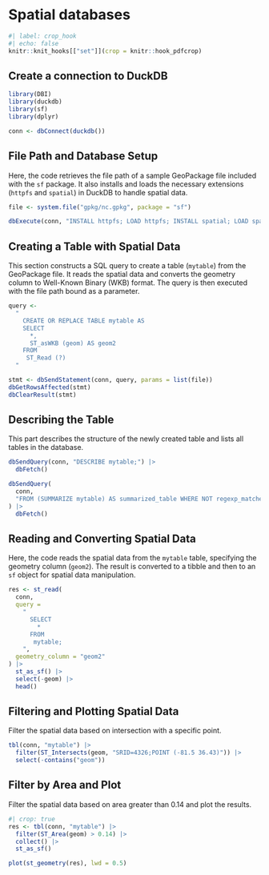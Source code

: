 # Spatial databases

```r
#| label: crop_hook
#| echo: false
knitr::knit_hooks[["set"]](crop = knitr::hook_pdfcrop)
```

## Create a connection to DuckDB

```r
library(DBI)
library(duckdb)
library(sf)
library(dplyr)

conn <- dbConnect(duckdb())
```

## File Path and Database Setup

Here, the code retrieves the file path of a sample GeoPackage file included with the `sf` package. It also installs and loads the necessary extensions (`httpfs` and `spatial`) in DuckDB to handle spatial data.

```r
file <- system.file("gpkg/nc.gpkg", package = "sf")

dbExecute(conn, "INSTALL httpfs; LOAD httpfs; INSTALL spatial; LOAD spatial")
```

## Creating a Table with Spatial Data

This section constructs a SQL query to create a table (`mytable`) from the GeoPackage file. It reads the spatial data and converts the geometry column to Well-Known Binary (WKB) format. The query is then executed with the file path bound as a parameter.

```r
query <-
  "
    CREATE OR REPLACE TABLE mytable AS
    SELECT
      *,
      ST_asWKB (geom) AS geom2
    FROM
     ST_Read (?)
  "

stmt <- dbSendStatement(conn, query, params = list(file))
dbGetRowsAffected(stmt)
dbClearResult(stmt)
```

## Describing the Table

This part describes the structure of the newly created table and lists all tables in the database.

```r
dbSendQuery(conn, "DESCRIBE mytable;") |>
  dbFetch()
```

```r
dbSendQuery(
  conn,
  "FROM (SUMMARIZE mytable) AS summarized_table WHERE NOT regexp_matches(column_name,'geom')"
) |>
  dbFetch()
```

## Reading and Converting Spatial Data

Here, the code reads the spatial data from the `mytable` table, specifying the geometry column (`geom2`). The result is converted to a tibble and then to an `sf` object for spatial data manipulation.

```r
res <- st_read(
  conn,
  query =
    "
      SELECT
        *
      FROM
       mytable;
    ",
  geometry_column = "geom2"
) |>
  st_as_sf() |>
  select(-geom) |>
  head()
```

## Filtering and Plotting Spatial Data

Filter the spatial data based on intersection with a specific point.

```r
tbl(conn, "mytable") |>
  filter(ST_Intersects(geom, "SRID=4326;POINT (-81.5 36.43)")) |>
  select(-contains("geom"))
```

## Filter by Area and Plot

Filter the spatial data based on area greater than 0.14 and plot the results.

```r
#| crop: true
res <- tbl(conn, "mytable") |>
  filter(ST_Area(geom) > 0.14) |>
  collect() |>
  st_as_sf()

plot(st_geometry(res), lwd = 0.5)
```
